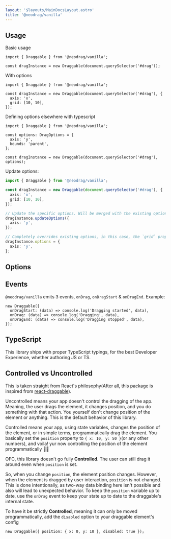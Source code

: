 ```yaml
---
layout: '$layouts/MainDocsLayout.astro'
title: '@neodrag/vanilla'
---
```




## Usage

Basic usage

```tsx
import { Draggable } from '@neodrag/vanilla';

const dragInstance = new Draggable(document.querySelector('#drag'));
```

With options

```tsx
import { Draggable } from '@neodrag/vanilla';

const dragInstance = new Draggable(document.querySelector('#drag'), {
  axis: 'x',
  grid: [10, 10],
});
```

Defining options elsewhere with typescript

```tsx
import { Draggable } from '@neodrag/vanilla';

const options: DragOptions = {
  axis: 'y',
  bounds: 'parent',
};

const dragInstance = new Draggable(document.querySelector('#drag'), options);
```

Update options:

```ts
import { Draggable } from '@neodrag/vanilla';

const dragInstance = new Draggable(document.querySelector('#drag'), {
  axis: 'x',
  grid: [10, 10],
});

// Update the specific options. Will be merged with the existing options.
dragInstance.updateOptions({
  axis: 'y',
});

// Completely overrides existing options, in this case, the `grid` property is removed
dragInstance.options = {
  axis: 'y',
};
```

## Options

<Options />

## Events

`@neodrag/vanilla` emits 3 events, `onDrag`, `onDragStart` & `onDragEnd`.
Example:

```tsx
new Draggable({
  onDragStart: (data) => console.log('Dragging started', data),
  onDrag: (data) => console.log('Dragging', data),
  onDragEnd: (data) => console.log('Dragging stopped', data),
});
```

## TypeScript

This library ships with proper TypeScript typings, for the best Developer Experience, whether authoring JS or TS.

<ExportedTypesMDX />

## Controlled vs Uncontrolled

This is taken straight from React's philosophy(After all, this package is inspired from [react-draggable](https://github.com/react-grid-layout/react-draggable)).

Uncontrolled means your app doesn't control the dragging of the app. Meaning, the user drags the element, it changes position, and you do something with that action. You yourself don't change position of the element or anything. This is the default behavior of this library.

Controlled means your app, using state variables, changes the position of the element, or in simple terms, programmatically drag the element. You basically set the `position` property to `{ x: 10, y: 50 }`(or any other numbers), and voila! yur now controlling the position of the element programmatically 🥳🥳

OFC, this library doesn't go fully **Controlled**. The user can still drag it around even when `position` is set.

So, when you change `position`, the element position changes. However, when the element is dragged by user interaction, `position` is not changed. This is done intentionally, as two-way data binding here isn't possible and also will lead to unexpected behavior. To keep the `position` variable up to date, use the `onDrag` event to keep your state up to date to the draggable's internal state.

To have it be strictly **Controlled**, meaning it can only be moved programmatically, add the `disabled` option to your draggable element's config

```tsx
new Draggable({ position: { x: 0, y: 10 }, disabled: true });
```
